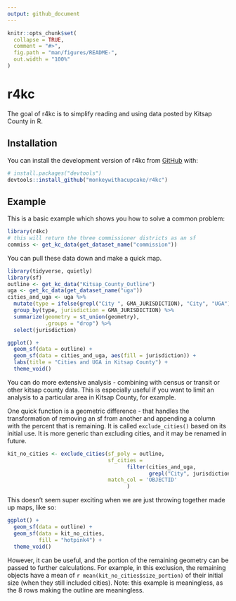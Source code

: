 ```yaml
---
output: github_document
---
```


<!-- README.md is generated from README.Rmd. Please edit that file -->

```r
knitr::opts_chunk$set(
  collapse = TRUE,
  comment = "#>",
  fig.path = "man/figures/README-",
  out.width = "100%"
)
```

# r4kc

<!-- badges: start -->
<!-- badges: end -->

The goal of r4kc is to simplify reading and using data posted by Kitsap County in R. 

## Installation

You can install the development version of r4kc from [GitHub](https://github.com/) with:

``` r
# install.packages("devtools")
devtools::install_github("monkeywithacupcake/r4kc")
```

## Example

This is a basic example which shows you how to solve a common problem:

```r
library(r4kc)
# this will return the three commissioner districts as an sf
commiss <- get_kc_data(get_dataset_name("commission"))
```

You can pull these data down and make a quick map.

```r
library(tidyverse, quietly)
library(sf)
outline <- get_kc_data("Kitsap_County_Outline")
uga <- get_kc_data(get_dataset_name("uga"))
cities_and_uga <- uga %>%
  mutate(type = ifelse(grepl("City ", GMA_JURISDICTION), "City", "UGA")) %>%
  group_by(type, jurisdiction = GMA_JURISDICTION) %>%
  summarize(geometry = st_union(geometry),
            .groups = "drop") %>%
  select(jurisdiction)

ggplot() +
  geom_sf(data = outline) +
  geom_sf(data = cities_and_uga, aes(fill = jurisdiction)) +
  labs(title = "Cities and UGA in Kitsap County") +
  theme_void()

```

You can do more extensive analysis - combining with census or transit or other kitsap county data. This is especially useful if you want to limit an analysis to a particular area in Kitsap County, for example. 


One quick function is a geometric difference - that handles the transformation of removing an sf from another and appending a column with the percent that is remaining. It is called `exclude_cities()` based on its initial use. It is more generic than excluding cities, and it may be renamed in future. 

```r
kit_no_cities <- exclude_cities(sf_poly = outline,
                                sf_cities =
                                      filter(cities_and_uga,
                                             grepl("City", jurisdiction)),
                                match_col = 'OBJECTID'
                                      )
```

This doesn't seem super exciting when we are just throwing together made up maps, like so: 

```r
ggplot() +
  geom_sf(data = outline) +
  geom_sf(data = kit_no_cities,
          fill = "hotpink4") +
  theme_void()
```

However, it can be useful, and the portion of the remaining geometry can be passed to further calculations. For example, in this exclusion, the remaining objects have a mean of `r mean(kit_no_cities$size_portion)` of their initial size (when they still included cities). Note: this example is meaningless, as the 8 rows making the outline are meaningless. 


